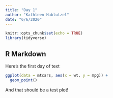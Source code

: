 ```yaml
---
title: "Day 1"
author: "Kathleen Hablutzel"
date: "6/6/2020"
---
```


```r
knitr::opts_chunk$set(echo = TRUE)
library(tidyverse)
```

## R Markdown

Here's the first day of text

```r
ggplot(data = mtcars, aes(x = wt, y = mpg)) +
  geom_point()
```

And that should be a test plot!